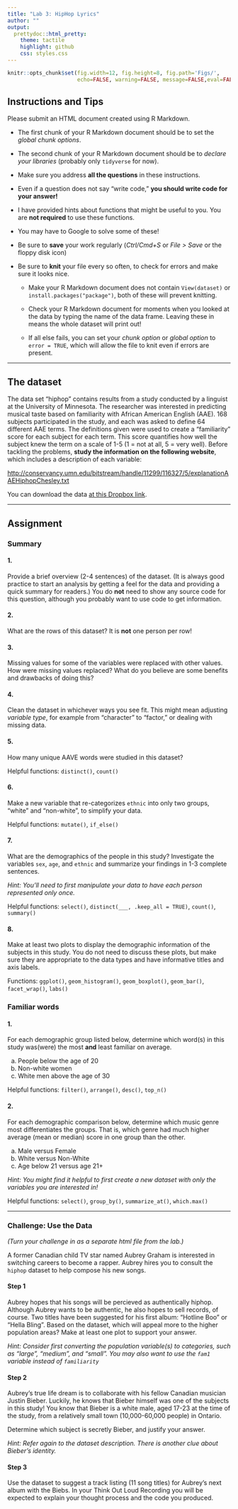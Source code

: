 ```yaml
---
title: "Lab 3: HipHop Lyrics"
author: ""
output:
  prettydoc::html_pretty:
    theme: tactile
    highlight: github
    css: styles.css
---
```


```r
knitr::opts_chunk$set(fig.width=12, fig.height=8, fig.path='Figs/',
                      echo=FALSE, warning=FALSE, message=FALSE,eval=FALSE)

```

## Instructions and Tips

Please submit an HTML document created using R Markdown.

* The first chunk of your R Markdown document should be to set the *global chunk options*.

* The second chunk of your R Markdown document should be to *declare your libraries* (probably only `tidyverse` for now).

* Make sure you address **all the questions** in these instructions.

* Even if a question does not say "write code," **you should write code for your answer!**

* I have provided hints about functions that might be useful to you.  You are **not required** to use these functions.

* You may have to Google to solve some of these!

* Be sure to **save** your work regularly (*Ctrl/Cmd+S* or *File > Save* or the floppy disk icon)

* Be sure to **knit** your file every so often, to check for errors and make sure it looks nice.

    + Make your R Markdown document does not contain `View(dataset)` or `install.packages("package")`, both of these will prevent knitting.
    
    + Check your R Markdown document for moments when you looked at the data by typing the name of the data frame.  Leaving these in means the whole dataset will print out!
    
    + If all else fails, you can set your *chunk option* or *global option* to `error = TRUE`, which will allow the file to knit even if errors are present.
    
---


## The dataset

The data set "hiphop" contains results from a study conducted by a linguist at the University of Minnesota.  The researcher was interested in predicting musical taste based on familiarity with African American English (AAE).  168 subjects participated in the study, and each was asked to define 64 different AAE terms.  The definitions given were used to create a "familiarity" score for each subject for each term.  This score quantifies how well the subject knew the term on a scale of 1-5 (1 = not at all, 5 = very well).  Before tackling the problems, **study the information on the following website**, which includes a description of each variable:

[http://conservancy.umn.edu/bitstream/handle/11299/116327/5/explanationAAEHiphopChesley.txt](http://conservancy.umn.edu/bitstream/handle/11299/116327/5/explanationAAEHiphopChesley.txt)



You can download the data [at this Dropbox link](https://www.dropbox.com/s/5d8fwxrj3jtua1z/hiphop.csv?dl=0).

---

## Assignment

### Summary

#### 1. 

Provide a brief overview (2-4 sentences) of the dataset. (It is always good practice to start an analysis by getting a feel for the data and providing a quick summary for readers.) You do **not** need to show any source code for this question, although you probably want to use code to get information.

#### 2. 

What are the rows of this dataset?  It is __not__ one person per row! 


#### 3. 

Missing values for some of the variables were replaced with other values. How 
were missing values replaced? What do you believe are some benefits and
drawbacks of doing this? 


#### 4. 

Clean the dataset in whichever ways you see fit.  This might mean adjusting 
*variable type*, for example from "character" to "factor," or dealing with
missing data.


#### 5. 

How many unique AAVE words were studied in this dataset?

Helpful functions: `distinct()`, `count()`


#### 6. 

Make a new variable that re-categorizes `ethnic` into only two groups, "white"
and "non-white", to simplify your data.

Helpful functions: `mutate()`, `if_else()`


#### 7. 

What are the demographics of the people in this study?  Investigate the
variables `sex`, `age`, and `ethnic` and summarize your findings in 1-3 complete
sentences.  

*Hint: You'll need to first manipulate your data to have each person represented
only once.*

Helpful functions:  `select()`, `distinct(___, .keep_all = TRUE)`,
`count()`,  `summary()`


#### 8. 

Make at least two plots to display the demographic information of the subjects
in this study.  You do not need to discuss these plots, but make sure they are appropriate to the data types and have informative titles and axis labels.

Functions:  `ggplot()`, `geom_histogram()`, `geom_boxplot()`, `geom_bar()`,
`facet_wrap()`, `labs()`


### Familiar words

#### 1.  

For each demographic group listed below, determine which word(s) in this study
was(were) the most **and** least familiar on average.

a. People below the age of 20
b. Non-white women
c. White men above the age of 30

Helpful functions: `filter()`, `arrange()`, `desc()`, `top_n()`


#### 2. 

For each demographic comparison below, determine which music genre most
differentiates the groups.  That is, which genre had much higher average
(mean or median) score in one group than the other.

a. Male versus Female
b. White versus Non-White
c. Age below 21 versus age 21+

*Hint: You might find it helpful to first create a new dataset with only the 
variables you are interested in!*

Helpful functions: `select()`, `group_by()`, `summarize_at()`, `which.max()`


---

### Challenge: Use the Data

*(Turn your challenge in as a separate html file from the lab.)*

A former Canadian child TV star named Aubrey Graham is interested in switching careers to become a rapper.  Aubrey hires you to consult the `hiphop` dataset to help compose his new songs. 

#### Step 1

Aubrey hopes that his songs will be percieved as authentically hiphop. Although
Aubrey wants to be authentic, he also hopes to sell records, of course.
Two titles have been suggested for his first album: "Hotline Boo" or
"Hella Bling".  Based on the dataset, which will appeal more to the higher
population areas?  Make at least one plot to support your answer.

*Hint: Consider first converting the population variable(s) to categories, such
as "large", "medium", and "small".  You may also want to use the `fam1` variable
instead of `familiarity`*


#### Step 2 

Aubrey's true life dream is to collaborate with his fellow Canadian musician
Justin Bieber.  Luckily, he knows that Bieber himself was one of the subjects in
this study!  You know that Bieber is a white male, aged 17-23 at the time of the
study, from a relatively small town (10,000-60,000 people) in Ontario.

Determine which subject is secretly Bieber, and justify your answer.

*Hint: Refer again to the dataset description.  There is another clue about Bieber's identity.*


#### Step 3

Use the dataset to suggest a track listing (11 song titles) for Aubrey's next
album with the Biebs.  In your Think Out Loud Recording you will be expected to 
explain your thought process and the code you produced. 

